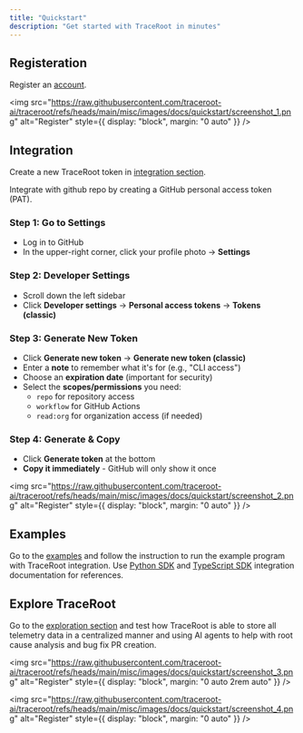 ```yaml
---
title: "Quickstart"
description: "Get started with TraceRoot in minutes"
---
```


## Registeration
Register an [account](https://prod1.traceroot.ai/sign-up/).

<img
  src="https://raw.githubusercontent.com/traceroot-ai/traceroot/refs/heads/main/misc/images/docs/quickstart/screenshot_1.png"
  alt="Register"
  style={{ display: "block", margin: "0 auto" }}
/>

## Integration
Create a new TraceRoot token in [integration section](https://prod1.traceroot.ai/integrate).

Integrate with github repo by creating a GitHub personal access token (PAT).

<AccordionGroup>
<Accordion title="📋 How to create a GitHub Personal Access Token (PAT)">

### Step 1: Go to Settings
- Log in to GitHub
- In the upper-right corner, click your profile photo -> **Settings**

### Step 2: Developer Settings
- Scroll down the left sidebar
- Click **Developer settings** -> **Personal access tokens** -> **Tokens (classic)**

### Step 3: Generate New Token
- Click **Generate new token** -> **Generate new token (classic)**
- Enter a **note** to remember what it's for (e.g., "CLI access")
- Choose an **expiration date** (important for security)
- Select the **scopes/permissions** you need:
  - `repo` for repository access
  - `workflow` for GitHub Actions
  - `read:org` for organization access (if needed)

### Step 4: Generate & Copy
- Click **Generate token** at the bottom
- **Copy it immediately** - GitHub will only show it once

</Accordion>
</AccordionGroup>


<img
  src="https://raw.githubusercontent.com/traceroot-ai/traceroot/refs/heads/main/misc/images/docs/quickstart/screenshot_2.png"
  alt="Register"
  style={{ display: "block", margin: "0 auto" }}
/>

## Examples
Go to the [examples](https://github.com/traceroot-ai/traceroot/tree/main/examples/distributed_services/multi_code_agent) and follow the instruction to run the example program with TraceRoot integration.
Use [Python SDK](sdk/python) and [TypeScript SDK](sdk/typescript) integration documentation for references.

## Explore TraceRoot
Go to the [exploration section](https://prod1.traceroot.ai/explore) and test how TraceRoot is able to store all telemetry data in a centralized manner and using AI agents to help with root cause analysis and bug fix PR creation.

<img
  src="https://raw.githubusercontent.com/traceroot-ai/traceroot/refs/heads/main/misc/images/docs/quickstart/screenshot_3.png"
  alt="Register"
  style={{ display: "block", margin: "0 auto 2rem auto" }}
/>

<img
  src="https://raw.githubusercontent.com/traceroot-ai/traceroot/refs/heads/main/misc/images/docs/quickstart/screenshot_4.png"
  alt="Register"
  style={{ display: "block", margin: "0 auto" }}
/>
